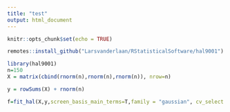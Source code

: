 ```yaml
---
title: "test"
output: html_document
---
```


```r
knitr::opts_chunk$set(echo = TRUE)
```


```r
remotes::install_github("Larsvanderlaan/RStatisticalSoftware/hal9001")

```

```r
library(hal9001)
n=150
X = matrix(cbind(rnorm(n),rnorm(n),rnorm(n)), nrow=n)

y = rowSums(X) + rnorm(n)

f=fit_hal(X,y,screen_basis_main_terms=T,family = "gaussian", cv_select = T, return_x_basis = T)


```




